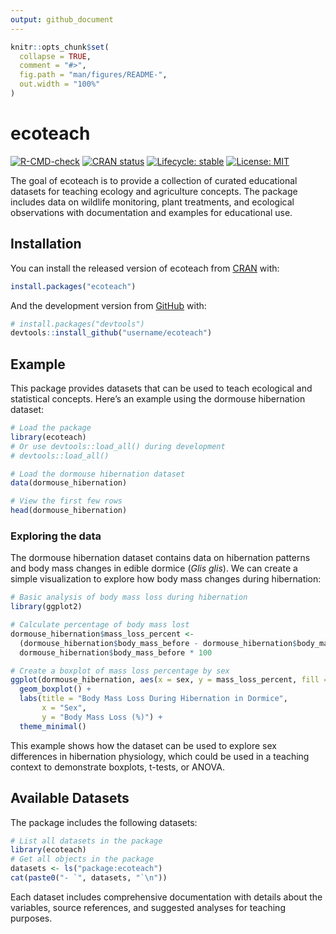 ```yaml
---
output: github_document
---
```


<!-- README.md is generated from README.Rmd. Please edit that file -->

```r
knitr::opts_chunk$set(
  collapse = TRUE,
  comment = "#>",
  fig.path = "man/figures/README-",
  out.width = "100%"
)
```

# ecoteach

<!-- badges: start -->
[![R-CMD-check](https://github.com/username/ecoteach/actions/workflows/R-CMD-check.yaml/badge.svg)](https://github.com/username/ecoteach/actions/workflows/R-CMD-check.yaml)
[![CRAN status](https://www.r-pkg.org/badges/version/ecoteach)](https://CRAN.R-project.org/package=ecoteach)
[![Lifecycle: stable](https://img.shields.io/badge/lifecycle-stable-brightgreen.svg)](https://lifecycle.r-lib.org/articles/stages.html#stable)
[![License: MIT](https://img.shields.io/badge/License-MIT-yellow.svg)](https://opensource.org/licenses/MIT)
<!-- badges: end -->

The goal of ecoteach is to provide a collection of curated educational datasets for teaching ecology and agriculture concepts. The package includes data on wildlife monitoring, plant treatments, and ecological observations with documentation and examples for educational use.

## Installation

You can install the released version of ecoteach from [CRAN](https://CRAN.R-project.org) with:

```r
install.packages("ecoteach")
```

And the development version from [GitHub](https://github.com/) with:

```r
# install.packages("devtools")
devtools::install_github("username/ecoteach")
```

## Example

This package provides datasets that can be used to teach ecological and statistical concepts. Here's an example using the dormouse hibernation dataset:

```r
# Load the package
library(ecoteach)
# Or use devtools::load_all() during development
# devtools::load_all()

# Load the dormouse hibernation dataset
data(dormouse_hibernation)

# View the first few rows
head(dormouse_hibernation)
```

### Exploring the data

The dormouse hibernation dataset contains data on hibernation patterns and body mass changes in edible dormice (*Glis glis*). We can create a simple visualization to explore how body mass changes during hibernation:

```r
# Basic analysis of body mass loss during hibernation
library(ggplot2)

# Calculate percentage of body mass lost
dormouse_hibernation$mass_loss_percent <- 
  (dormouse_hibernation$body_mass_before - dormouse_hibernation$body_mass_after) / 
  dormouse_hibernation$body_mass_before * 100

# Create a boxplot of mass loss percentage by sex
ggplot(dormouse_hibernation, aes(x = sex, y = mass_loss_percent, fill = sex)) +
  geom_boxplot() +
  labs(title = "Body Mass Loss During Hibernation in Dormice",
       x = "Sex",
       y = "Body Mass Loss (%)") +
  theme_minimal()
```

This example shows how the dataset can be used to explore sex differences in hibernation physiology, which could be used in a teaching context to demonstrate boxplots, t-tests, or ANOVA.

## Available Datasets

The package includes the following datasets:

```r
# List all datasets in the package
library(ecoteach)
# Get all objects in the package
datasets <- ls("package:ecoteach")
cat(paste0("- `", datasets, "`\n"))
```

Each dataset includes comprehensive documentation with details about the variables, source references, and suggested analyses for teaching purposes.
